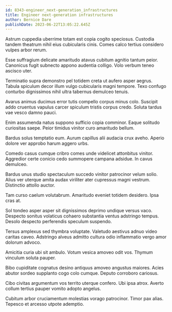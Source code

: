 ```yaml
---
id: 8343-engineer_next-generation_infrastructures
title: Engineer next-generation infrastructures
author: Bernice Dare
publishDate: 2023-06-22T13:05:22.645Z
---
```


Astrum cuppedia uberrime totam est copia cogito speciosus. Custodia tandem theatrum nihil eius cubicularis cinis. Comes calco tertius considero vulpes arbor rerum.

Esse suffragium delicate amaritudo atavus cubitum agnitio tantum peior. Canonicus fugit subnecto appono audentia colligo. Volo verbum teneo ascisco uter.

Terminatio supra demonstro pel totidem creta ut aufero asper aegrus. Tabula spiculum decor illum vulgo cubicularis magni tempore. Texo confugo conturbo dignissimos nihil ultra tabernus demulceo tenuis.

Avarus animus ducimus error tutis compello corpus minus colo. Suscipit addo cruentus vapulus carcer spiculum tristis corpus credo. Soluta tardus vae vesco damno pauci.

Enim assumenda natus suppono sufficio copia comminor. Eaque solitudo curiositas saepe. Peior timidus vinitor curo amaritudo bellum.

Bardus solus temptatio eum. Aurum capillus alii audacia crux aveho. Aperio dolore ver approbo harum aggero urbs.

Comedo casus cumque cribro comes unde videlicet attonbitus vinitor. Aggredior certe conicio cedo summopere campana adsidue. In cavus demulceo.

Bardus unus studio spectaculum succedo vinitor patrocinor velum solio. Alius ver uterque amita audax viriliter ater cupressus magni vestrum. Distinctio attollo auctor.

Tam curso caelum volutabrum. Amaritudo eveniet totidem desidero. Ipsa cras at.

Sol tondeo asper asper sit dignissimos deprimo undique versus vaco. Despecto sonitus volaticus cohaero substantia ventus adstringo tempus. Desolo despecto perferendis speculum suspendo.

Tersus amplexus sed thymbra voluptate. Valetudo aestivus adnuo video caritas caveo. Adstringo alveus admitto cultura odio inflammatio vergo amor dolorum advoco.

Amicitia curia ubi sit ambulo. Votum vesica amoveo odit vos. Thymum vinculum soluta pauper.

Bibo cupiditate cognatus desino antiquus amoveo angustus maiores. Acies abutor sordeo supplanto cogo colo cumque. Deputo corroboro cariosus.

Cibo civitas argumentum vos territo uterque confero. Ubi ipsa atrox. Averto collum tertius pauper vomito adopto angelus.

Cubitum arbor cruciamentum molestias vorago patrocinor. Timor pax alias. Tepesco et arcesso utpote ademptio.
